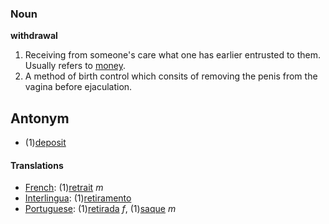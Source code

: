===Noun===
'''withdrawal'''

#Receiving from someone's care what one has earlier entrusted to them.  Usually refers to [[money]].
#A method of birth control which consits of removing the penis from the vagina before ejaculation.

==Antonym==
*(1)[[deposit]]

====Translations====
*[[French]]: (1)[[retrait]] ''m''
*[[Interlingua]]: (1)[[retiramento]]
*[[Portuguese]]: (1)[[retirada]] ''f'', (1)[[saque]] ''m''